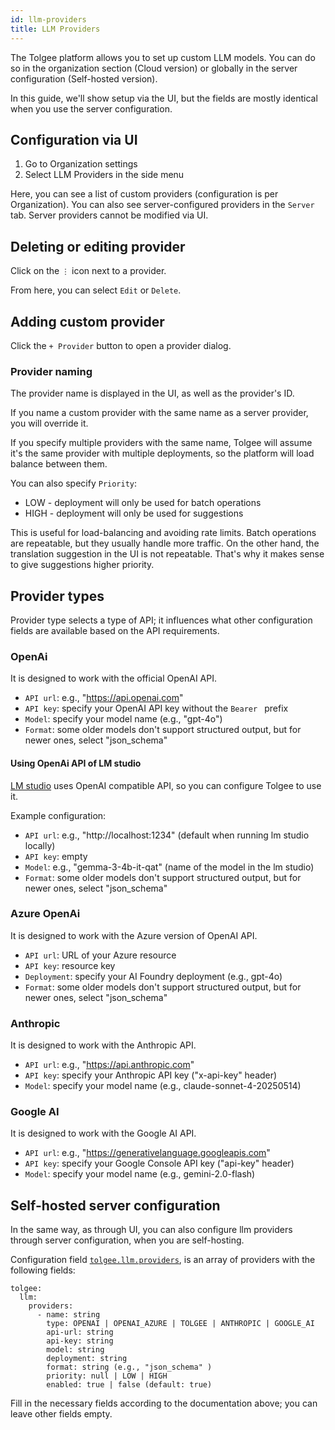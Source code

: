 ```yaml
---
id: llm-providers
title: LLM Providers
---
```




The Tolgee platform allows you to set up custom LLM models. You can do so in the organization section (Cloud version) or globally in the server configuration (Self-hosted version).

In this guide, we'll show setup via the UI, but the fields are mostly identical when you use the server
configuration.

## Configuration via UI

  1. Go to Organization settings
  2. Select LLM Providers in the side menu

<ScreenshotWrapper
  src="/img/docs/platform/llm-providers/llm-providers-list.webp"
  alt="new member invitation"
/>

Here, you can see a list of custom providers (configuration is per Organization). You can also see
server-configured providers in the `Server` tab. Server providers cannot be modified via UI.

## Deleting or editing provider

Click on the `⋮` icon next to a provider.

From here, you can select `Edit` or `Delete`.

<ScreenshotWrapper
  src="/img/docs/platform/llm-providers/llm-providers-edit-delete.webp"
  alt="new member invitation"
/>

## Adding custom provider

Click the `+ Provider` button to open a provider dialog.

<ScreenshotWrapper
  src="/img/docs/platform/llm-providers/llm-provider-create.webp"
  alt="new member invitation"
/>

### Provider naming

The provider name is displayed in the UI, as well as the provider's ID.

If you name a custom provider with the same name as a server provider, you will override it.

If you specify multiple providers with the same name, Tolgee will assume it's the same provider with multiple
deployments, so the platform will load balance between them.

You can also specify `Priority`:
 - LOW - deployment will only be used for batch operations
 - HIGH - deployment will only be used for suggestions

This is useful for load-balancing and avoiding rate limits. Batch operations are repeatable,
but they usually handle more traffic. On the other hand, 
the translation suggestion in the UI is not repeatable.
That's why it makes sense to give suggestions higher priority.

## Provider types

Provider type selects a type of API; it influences what other configuration fields are available
based on the API requirements.

### OpenAi

It is designed to work with the official OpenAI API.

 - `API url`: e.g., "https://api.openai.com"
 - `API key`: specify your OpenAI API key without the `Bearer ` prefix
 - `Model`: specify your model name (e.g., "gpt-4o")
 - `Format`: some older models don't support structured output, but for newer ones, select "json_schema"

#### Using OpenAi API of LM studio

[LM studio](https://lmstudio.ai/) uses OpenAI compatible API, so you can configure Tolgee to use it.

Example configuration:
 - `API url`: e.g., "http://localhost:1234" (default when running lm studio locally)
 - `API key`: empty
 - `Model`: e.g., "gemma-3-4b-it-qat" (name of the model in the lm studio)
 - `Format`: some older models don't support structured output, but for newer ones, select "json_schema"


### Azure OpenAi

It is designed to work with the Azure version of OpenAI API.

 - `API url`: URL of your Azure resource
 - `API key`: resource key
 - `Deployment`: specify your AI Foundry deployment (e.g., gpt-4o)
 - `Format`: some older models don't support structured output, but for newer ones, select "json_schema"

### Anthropic

It is designed to work with the Anthropic API.

 - `API url`: e.g., "https://api.anthropic.com"
 - `API key`: specify your Anthropic API key ("x-api-key" header)
 - `Model`: specify your model name (e.g., claude-sonnet-4-20250514)

### Google AI

It is designed to work with the Google AI API.

 - `API url`: e.g., "https://generativelanguage.googleapis.com"
 - `API key`: specify your Google Console API key ("api-key" header)
 - `Model`: specify your model name (e.g., gemini-2.0-flash)

## Self-hosted server configuration

In the same way, as through UI, you can also configure llm providers through server configuration,
when you are self-hosting.

Configuration field [`tolgee.llm.providers`](/platform/self_hosting/configuration#tolgee-llm-providers-_-providers),
is an array of providers with the following fields:

```
tolgee:
  llm:
    providers:
      - name: string
        type: OPENAI | OPENAI_AZURE | TOLGEE | ANTHROPIC | GOOGLE_AI
        api-url: string
        api-key: string
        model: string
        deployment: string
        format: string (e.g., "json_schema" )
        priority: null | LOW | HIGH
        enabled: true | false (default: true)
```

Fill in the necessary fields according to the documentation above; you can leave other fields empty.